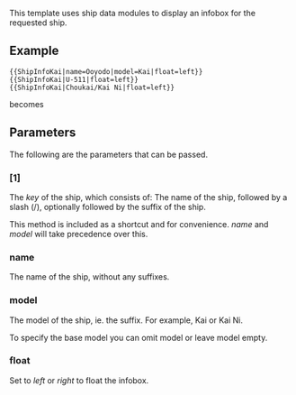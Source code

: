 This template uses ship data modules to display an infobox for the requested ship.

==Example==
 <nowiki>{{ShipInfoKai|name=Ooyodo|model=Kai|float=left}}</nowiki>
 <nowiki>{{ShipInfoKai|U-511|float=left}}</nowiki>
 <nowiki>{{ShipInfoKai|Choukai/Kai Ni|float=left}}</nowiki>

becomes
{{ShipInfoKai|name=Ooyodo|model=Kai|float=left}}
{{ShipInfoKai|U-511|float=left}}
{{ShipInfoKai|Choukai/Kai Ni|float=left}}
{{clr}}

==Parameters==
The following are the parameters that can be passed.

===[1]===

The ''key'' of the ship, which consists of: The name of the ship, followed by a slash (/), optionally followed by the suffix of the ship.

This method is included as a shortcut and for convenience. ''name'' and ''model'' will take precedence over this.

===name===
The name of the ship, without any suffixes.

===model===
The model of the ship, ie. the suffix. For example, Kai or Kai Ni.

To specify the base model you can omit model or leave model empty.

===float===
Set to ''left'' or ''right'' to float the infobox.

<includeonly>[[Category:Templates that use ship data modules|{{PAGENAME}}]][[Category:Templates that use equipment data modules|{{PAGENAME}}]]</includeonly><noinclude>[[Category:Template documentation|{{PAGENAME}}]]</noinclude>